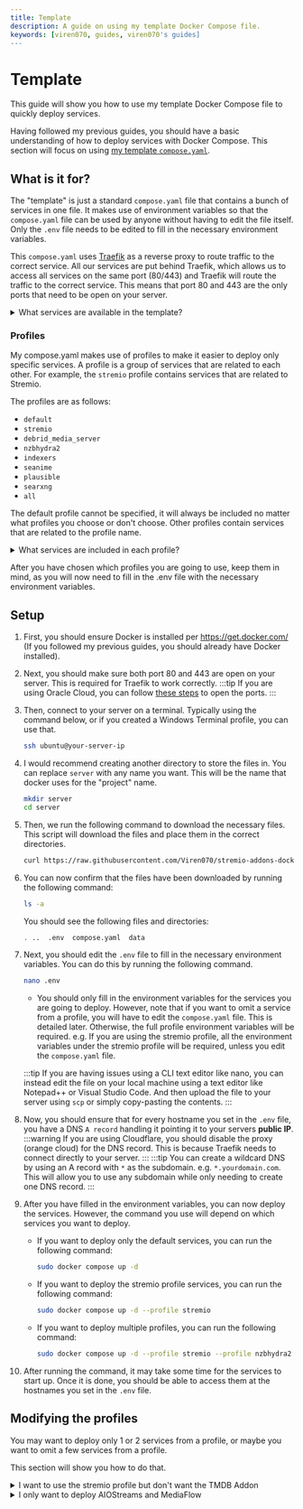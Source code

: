 ```yaml
---
title: Template
description: A guide on using my template Docker Compose file.
keywords: [viren070, guides, viren070's guides]
---
```


# Template

This guide will show you how to use my template Docker Compose file to quickly deploy services.

Having followed my previous guides, you should have a basic understanding of how to deploy services with Docker Compose.
This section will focus on using [my template `compose.yaml`](https://github.com/Viren070/stremio-addons-docker-compose-template).

## What is it for?

The "template" is just a standard `compose.yaml` file that contains a bunch of services in one file.
It makes use of environment variables so that the `compose.yaml` file can be used by anyone without having to edit the file itself.
Only the `.env` file needs to be edited to fill in the necessary environment variables.

This `compose.yaml` uses [Traefik](https://traefik.io) as a reverse proxy to route traffic to the correct service.
All our services are put behind Traefik, which allows us to access all services on the same port (80/443) and Traefik will route the traffic to the correct service.
This means that port 80 and 443 are the only ports that need to be open on your server.

<details>
<summary>What services are available in the template?</summary>
  <div>
      **Stremio related services:**

      - [AIOStreams](https://github.com/Viren070/AIOStreams)
      - [AIOStremio](https://github.com/Viren070/AIOStremio)
      - [Comet](https://github.com/g0ldyy/comet)
      - [MediaFusion](https://github.com/mhdzumair/MediaFusion)
      - [StremThru](https://github.com/MunifTanjim/stremthru)
      - [Stremio-Jackett](https://github.com/aymene69/stremio-jackett)
      - [Jackettio](https://github.com/arvida42/jackettio)
      - [EasyNews+](https://github.com/sleeyax/stremio-easynews-addon)
      - [MediaFlow Proxy](https://github.com/mhdzumair/mediaflow-proxy)
      - [Catalog Providers](https://github.com/redd-ravenn/stremio-catalog-providers)
      - [TMDB Addon](https://github.com/mrcanelas/tmdb-addon)
      - [Stremio Trakt Addon](https://github.com/redd-ravenn/stremio-trakt-addon)
      - [Stremio Server](https://github.com/Stremio/server-docker)
        - This is the official Stremio server docker image. This handles the downloading and transcoding of streams. This is useful if you use Stremio on devices
          that don't have a server bundled with it, like on iOS on Stremio Web. It will allow you to stream torrents on those devices. Debrid streams may not be transcoded on all clients, however.
      - [Addon Manager](https://github.com/redd-ravenn/stremio-addon-manager)

      **Supporting services:**

      - [Prowlarr](https://github.com/Prowlarr/Prowlarr)
      - [Jackett](https://github.com/Jackett/Jackett)
      - [NZBHydra2](https://github.com/theotherp/nzbhydra2)
        - This is an indexer for NZB indexers. Which is mostly useful for Torbox users with the BYOI feature.
      - [Zilean](https://github.com/iPromKnight/zilean)
        - This is a [DMM](https://debridmediamanager.com) scraper.
      - [FlareSovlerr](https://github.com/FlareSolverr/FlareSolverr) / [Byparr](https://github.com/ThePhaseless/Byparr)
        - Useful for bypassing Cloudflare's anti-bot protection for scraping purposes.
      - [Cloudflare Warp](https://github.com/cmj2002/warp-docker)
        - This is a Cloudflare Warp client. It allows you to bypass blocks. For example, Torrentio blocks requests from some VPS providers (like Oracle Cloud).
          In this case, you can use Cloudflare Warp to proxy your requests through it which can be used for AIOStreams, Prowlarr, etc.
      - [Traefik](https://github.com/traefik/traefik)
        - This is a reverse proxy. It is used to route traffic to the correct service. It means that you can access all services on the same port (80/443) and Traefik will route the traffic to the correct service.
          It also allows for automatic SSL certificate generation using Let's Encrypt, which is required for Stremio addons as Stremio requires HTTPS to install addons.

      **Server management services:**

      To help with managing the server, the following services are included:

      - [Dozzle](https://github.com/amir20/dozzle) - A simple real time log viewer for docker containers with a web based UI.
      - [Watchtower](https://github.com/containrrr/watchtower) - Automatically update your Docker containers to the latest version.
      - [Uptime Kuma](https://github.com/louislam/uptime-kuma) - A self-hosted monitoring tool for your services.
        - This is useful for monitoring the status of your services and receiving alerts. You do have to set up your services manually, but this can be done through the web interface.
      - [Dash.](https://github.com/MauriceNino/dashdot) - A simple dashboard to monitor your server.
      - [Honey](https://github.com/dani3l0/honey) - Beautiful, customisable, startpage for your server to access all your services.
      - [Flame](https://github.com/pawelmalak/flame) - A simple startpage, requiring minimal setup, for your server.

      I have provided 2 startpages, Honey and Flame. You can choose which one you want to use. You can also use both if you want.
      The reason being that Honey requires a bit more setup, as you need to edit honey's config.json file and replace the urls with your own.
      I have provided my template which has all the images, so its not too hard to do. Flame is a bit more simple and requires no setup.
      But, it also has no images and you would have to provide that yourself for each service. Honey, IMO, looks far better.

      **Other services:**

      This template also includes other services:

      - [Seanime](https://github.com/5rahim/seanime) - Beautiful open-source media server with a web interface and desktop app for anime and manga.
      - [SearXNG](https://github.com/searxng/searxng) - Privacy-respecting metasearch engine.
      - [Plausible Analytics](https://github.com/plausible/analytics/) - Simple, privacy-friendly and open-source web analytics. (Used on this site)

  </div>
</details>

### Profiles

My compose.yaml makes use of profiles to make it easier to deploy only specific services.
A profile is a group of services that are related to each other. For example, the `stremio` profile contains services that are related to Stremio.

The profiles are as follows:

- `default`
- `stremio`
- `debrid_media_server`
- `nzbhydra2`
- `indexers`
- `seanime`
- `plausible`
- `searxng`
- `all`

The default profile cannot be specified, it will always be included no matter what profiles you choose or don't choose.
Other profiles contain services that are related to the profile name.

<details>
<summary>What services are included in each profile?</summary>
  <div>

      The obvious ones are as follows:
        - `all` includes all services.
        - `nzbhydra2` only includes NZBHydra2.
        - `seanime` only includes Seanime.
        - `plausible` only includes Plausible.
        - `searxng` only includes SearXNG.

      The rest can be seen in the table below:

      | Service / Profile |       default      |       stremio      | debrid_media_server |      indexers      |
      |:-----------------:|:------------------:|:------------------:|:-------------------:|:------------------:|
      |      Traefik      | :white_check_mark: |          -         |          -          |          -         |
      |       Flame       | :white_check_mark: |          -         |          -          |          -         |
      |       dash.       | :white_check_mark: |          -         |          -          |          -         |
      |       honey       | :white_check_mark: |          -         |          -          |          -         |
      |    Uptime Kuma    | :white_check_mark: |          -         |          -          |          -         |
      |     Watchtower    | :white_check_mark: |          -         |          -          |          -         |
      |       Dozzle      | :white_check_mark: |          -         |          -          |          -         |
      |     AIOStreams    |         :x:        | :white_check_mark: |         :x:         |         :x:        |
      |     TMDB Addon    |         :x:        | :white_check_mark: |         :x:         |         :x:        |
      |     Easynews+     |         :x:        | :white_check_mark: |         :x:         |         :x:        |
      |       Comet       |         :x:        | :white_check_mark: |         :x:         |         :x:        |
      |  MediaFlow Proxy  |         :x:        | :white_check_mark: |         :x:         |         :x:        |
      |    MediaFusion    |         :x:        | :white_check_mark: |         :x:         |         :x:        |
      |     StremThru     |         :x:        | :white_check_mark: |         :x:         |         :x:        |
      |  Stremio-Jackett  |         :x:        | :white_check_mark: |         :x:         |         :x:        |
      |     Jackettio     |         :x:        | :white_check_mark: |         :x:         |         :x:        |
      |       Zilean      |         :x:        | :white_check_mark: |  :white_check_mark: |         :x:        |
      |      Prowlarr     |         :x:        | :white_check_mark: |  :white_check_mark: | :white_check_mark: |
      |      Jackett      |         :x:        | :white_check_mark: |         :x:         | :white_check_mark: |
      |     NZBHydra2     |         :x:        |         :x:        |         :x:         | :white_check_mark: |
      |    Flaresolverr   |         :x:        | :white_check_mark: |  :white_check_mark: |         :x:        |
      |       Byparr      |         :x:        | :white_check_mark: |  :white_check_mark: |         :x:        |
      |   Stremio Server  |         :x:        | :white_check_mark: |         :x:         |         :x:        |
      |        Warp       |         :x:        | :white_check_mark: |  :white_check_mark: |         :x:        |
      |     AIOStremio    |         :x:        | :white_check_mark: |         :x:         |         :x:        |
      |    OMG TV Addon   |         :x:        | :white_check_mark: |         :x:         |         :x:        |
      |   Addon Manager   |         :x:        | :white_check_mark: |         :x:         |         :x:        |
      |  Stremio Catalogs |         :x:        | :white_check_mark: |         :x:         |         :x:        |
      |   Stremio Trakt   |         :x:        | :white_check_mark: |         :x:         |         :x:        |
      |      Seanime      |         :x:        |         :x:        |         :x:         |         :x:        |
      |      SearXNG      |         :x:        |         :x:        |         :x:         |         :x:        |
      |     Plausible     |         :x:        |         :x:        |         :x:         |         :x:        |
      |     Blackholes    |         :x:        |         :x:        |  :white_check_mark: |         :x:        |
      |   Radarr/Sonarr   |         :x:        |         :x:        |  :white_check_mark: |         :x:        |
      |        Plex       |         :x:        |         :x:        |  :white_check_mark: |         :x:        |
      |        Zurg       |         :x:        |         :x:        |  :white_check_mark: |         :x:        |
      |       RClone      |         :x:        |         :x:        |  :white_check_mark: |         :x:        |

  </div>
</details>

After you have chosen which profiles you are going to use, keep them in mind, as you will now need to fill in
the .env file with the necessary environment variables.

## Setup

1. First, you should ensure Docker is installed per https://get.docker.com/ (If you followed my previous guides, you should already have Docker installed).

2. Next, you should make sure both port 80 and 443 are open on your server. This is required for Traefik to work correctly.
   :::tip
   If you are using Oracle Cloud, you can follow [these steps](/selfhosting/oracle#opening-ports) to open the ports.
   :::

3. Then, connect to your server on a terminal. Typically using the command below, or if you created a Windows Terminal profile, you can use that.

   ```bash
   ssh ubuntu@your-server-ip
   ```

4. I would recommend creating another directory to store the files in. You can replace `server` with any name you want. This will be the name that docker uses for the "project" name.

   ```bash
   mkdir server
   cd server
   ```

5. Then, we run the following command to download the necessary files. This script
   will download the files and place them in the correct directories.

   ```bash
   curl https://raw.githubusercontent.com/Viren070/stremio-addons-docker-compose-template/refs/heads/main/install.sh | bash
   ```

6. You can now confirm that the files have been downloaded by running the following command:

   ```bash
   ls -a
   ```

   You should see the following files and directories:

   ```bash
   . ..  .env  compose.yaml  data
   ```

7. Next, you should edit the `.env` file to fill in the necessary environment variables. You can do this by running the following command.

   ```bash
   nano .env
   ```

   - You should only fill in the environment variables for the services you are going to deploy.
     However, note that if you want to omit a service from a profile, you will have to edit the `compose.yaml` file. This is detailed later.
     Otherwise, the full profile environment variables will be required. e.g. If you are using the stremio profile,
     all the environment variables under the stremio profile will be required, unless you edit the `compose.yaml` file.

   :::tip
   If you are having issues using a CLI text editor like nano, you can instead edit the file on your local machine using a text editor like Notepad++ or Visual Studio Code.
   And then upload the file to your server using `scp` or simply copy-pasting the contents.
   :::

8. Now, you should ensure that for every hostname you set in the `.env` file, you have a DNS `A record` handling it pointing it to your servers **public IP**.
   :::warning
   If you are using Cloudflare, you should disable the proxy (orange cloud) for the DNS record. This is because Traefik needs to connect directly to your server.
   :::
   :::tip
   You can create a wildcard DNS by using an A record with `*` as the subdomain. e.g. `*.yourdomain.com`. This will allow you to use any subdomain while only
   needing to create one DNS record.
   :::

9. After you have filled in the environment variables, you can now deploy the services. However, the command you use will depend on which services you want to deploy.

   - If you want to deploy only the default services, you can run the following command:

     ```bash
     sudo docker compose up -d
     ```

   - If you want to deploy the stremio profile services, you can run the following command:

     ```bash
     sudo docker compose up -d --profile stremio
     ```

   - If you want to deploy multiple profiles, you can run the following command:

     ```bash
     sudo docker compose up -d --profile stremio --profile nzbhydra2
     ```

10. After running the command, it may take some time for the services to start up. Once it is done, you should be able to access them at the hostnames you
    set in the `.env` file.

## Modifying the profiles

You may want to deploy only 1 or 2 services from a profile, or maybe you want to omit a few services from a profile.

This section will show you how to do that.

<details>
<summary>I want to use the stremio profile but don't want the TMDB Addon</summary>
  <div>
  
    Within the `compose.yaml` file, you can remove the `stremio` profile from the `tmdb-addon` service.

      ```graphql
        services:
          tmdb-addon:
            image: mrcanelas/tmdb-addon:latest
            container_name: tmdb-addon
            restart: unless-stopped
            expose:
              - 3232
            environment:
              - PORT=3232
              - TMDB_API=${TMDB_API_KEY?}  # https://www.themoviedb.org/settings/api
              - FANART_API=${FANART_API_KEY?}  # https://fanart.tv/get-an-api-key/
              - HOST_NAME=tmdb-${TMDB_ADDON_HOSTNAME?}
              - MONGODB_URI=mongodb://mongodb:27017/tmdb
              - META_TTL=604800  # 1 week
              - CATALOG_TTL=86400  # 1 day
              - NO_CACHE=false  # Enable cache, set to true to disable
            labels:
              - "traefik.enable=true"
              - "traefik.http.routers.tmdb.rule=Host(`${TMDB_ADDON_HOSTNAME?}`)"
              - "traefik.http.routers.tmdb.entrypoints=websecure"
              - "traefik.http.routers.tmdb.tls.certresolver=myresolver"
              - "traefik.http.services.tmdb.loadbalancer.server.port=3232"
              - "flame.type=app"
              - "flame.name=TMDB Addon"
              - "flame.url=https://${TMDB_ADDON_HOSTNAME?}"
            depends_on:
              mongodb:
                condition: service_healthy
            profiles:
              - stremio  <--- Remove this line to not deploy the TMDB Addon in the stremio profile
              - all
        ```

  </div>
</details>

<details>
  <summary>
    I only want to deploy AIOStreams and MediaFlow
  </summary>

  <div>
    You can start by only deploying the default services 
    ```bash
    sudo docker compose up -d
    ```

    Then you can deploy the services you want by specifying the services you want to deploy using their service names which can be found in the `compose.yaml` file.
    ```bash
    sudo docker compose up -d aiostreams mediaflow
    ```

    :::warning
    For this specific example, you would also have to edit the environment variables for AIOStreams to not refer to
    the self hosted instances of the other addons.

    If your VPS is blocked by Torrentio, so include that as well.
    :::

  </div>
</details>

